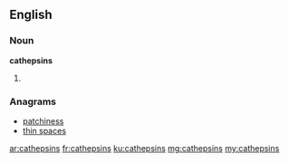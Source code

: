 ==English==

===Noun===
'''cathepsins'''

# {{plural of|cathepsin}}

===Anagrams===
* [[patchiness#English|patchiness]]
* [[thin spaces#English|thin spaces]]

[[ar:cathepsins]]
[[fr:cathepsins]]
[[ku:cathepsins]]
[[mg:cathepsins]]
[[my:cathepsins]]
